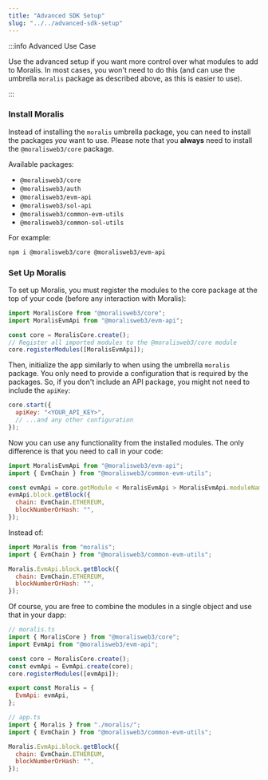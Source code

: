 ```yaml
---
title: "Advanced SDK Setup"
slug: "../../advanced-sdk-setup"
---
```


:::info Advanced Use Case

Use the advanced setup if you want more control over what modules to add to Moralis. In most cases, you won't need to do this (and can use the umbrella `moralis` package as described above, as this is easier to use).

:::

### Install Moralis

Instead of installing the `moralis` umbrella package, you can need to install the packages _you_ want to use. Please note that you **always** need to install the `@moralisweb3/core` package.

Available packages:

- `@moralisweb3/core`
- `@moralisweb3/auth`
- `@moralisweb3/evm-api`
- `@moralisweb3/sol-api`
- `@moralisweb3/common-evm-utils`
- `@moralisweb3/common-sol-utils`

For example:

```bash npm2yarn
npm i @moralisweb3/core @moralisweb3/evm-api
```

### Set Up Moralis

To set up Moralis, you must register the modules to the core package at the top of your code (before any interaction with Moralis):

```javascript
import MoralisCore from "@moralisweb3/core";
import MoralisEvmApi from "@moralisweb3/evm-api";

const core = MoralisCore.create();
// Register all imported modules to the @moralisweb3/core module
core.registerModules([MoralisEvmApi]);
```

Then, initialize the app similarly to when using the umbrella `moralis` package. You only need to provide a configuration that is required by the packages. So, if you don't include an API package, you might not need to include the `apiKey`:

```javascript
core.start({
  apiKey: "<YOUR_API_KEY>",
  // ...and any other configuration
});
```

Now you can use any functionality from the installed modules. The only difference is that you need to call in your code:

```javascript
import MoralisEvmApi from "@moralisweb3/evm-api";
import { EvmChain } from "@moralisweb3/common-evm-utils";

const evmApi = core.getModule < MoralisEvmApi > MoralisEvmApi.moduleName;
evmApi.block.getBlock({
  chain: EvmChain.ETHEREUM,
  blockNumberOrHash: "",
});
```

Instead of:

```javascript
import Moralis from "moralis";
import { EvmChain } from "@moralisweb3/common-evm-utils";

Moralis.EvmApi.block.getBlock({
  chain: EvmChain.ETHEREUM,
  blockNumberOrHash: "",
});
```

Of course, you are free to combine the modules in a single object and use that in your dapp:

```javascript
// moralis.ts
import { MoralisCore } from "@moralisweb3/core";
import EvmApi from "@moralisweb3/evm-api";

const core = MoralisCore.create();
const evmApi = EvmApi.create(core);
core.registerModules([evmApi]);

export const Moralis = {
  EvmApi: evmApi,
};

// app.ts
import { Moralis } from "./moralis/";
import { EvmChain } from "@moralisweb3/common-evm-utils";

Moralis.EvmApi.block.getBlock({
  chain: EvmChain.ETHEREUM,
  blockNumberOrHash: "",
});
```
